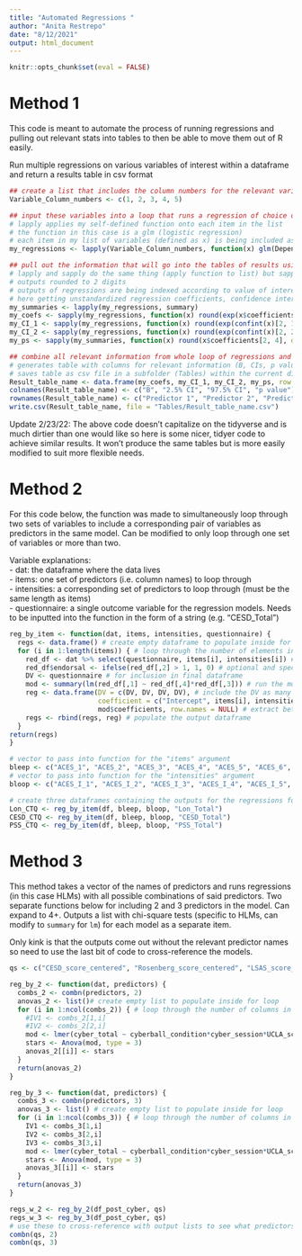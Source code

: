 ---
title: "Automated Regressions "
author: "Anita Restrepo"
date: "8/12/2021"
output: html_document
---
```{r include = FALSE}
knitr::opts_chunk$set(eval = FALSE)
```
  
# Method 1  
  
This code is meant to automate the process of running regressions and pulling out relevant stats into tables to then be able to move them out of R easily.  
  
Run multiple regressions on various variables of interest within a dataframe and return a results table in csv format
```{r}
## create a list that includes the column numbers for the relevant variables to subsequently put into regression loops
Variable_Column_numbers <- c(1, 2, 3, 4, 5)

## input these variables into a loop that runs a regression of choice on each of the variables
# lapply applies my self-defined function onto each item in the list
# the function in this case is a glm (logistic regression)
# each item in my list of variables (defined as x) is being included as a predictor in the models by selecting the relevant column from my dataframe
my_regressions <- lapply(Variable_Column_numbers, function(x) glm(Dependent_Variable ~ dataframe[,x] + covariate1 + covariate2, family = binomial, data = dataframe))

## pull out the information that will go into the tables of results using multiple loops that iterate over the output of the previous regression loop
# lapply and sapply do the same thing (apply function to list) but sapply returns a vector while lapply returns a list
# outputs rounded to 2 digits
# outputs of regressions are being indexed according to value of interest (e.g. 2nd item in coefficients)
# here getting unstandardized regression coefficients, confidence intervals and p values
my_summaries <- lapply(my_regressions, summary)
my_coefs <- sapply(my_regressions, function(x) round(exp(x$coefficients[2]), digits = 2))
my_CI_1 <- sapply(my_regressions, function(x) round(exp(confint(x)[2, 1]), digits =2)) 
my_CI_2 <- sapply(my_regressions, function(x) round(exp(confint(x)[2, 2]), digits = 2))
my_ps <- sapply(my_summaries, function(x) round(x$coefficients[2, 4], digits=2))

## combine all relevant information from whole loop of regressions and save into one dataframe
# generates table with columns for relevant information (B, CIs, p values) and each row is for one variable of interest (here as predictor in regression models)
# saves table as csv file in a subfolder (Tables) within the current directory
Result_table_name <- data.frame(my_coefs, my_CI_1, my_CI_2, my_ps, row.names = NULL)
colnames(Result_table_name) <- c("B", "2.5% CI", "97.5% CI", "p value")
rownames(Result_table_name) <- c("Predictor 1", "Predictor 2", "Predictor 3")
write.csv(Result_table_name, file = "Tables/Result_table_name.csv")
```
  
Update 2/23/22: The above code doesn't capitalize on the tidyverse and is much dirtier than one would like so here is some nicer, tidyer code to achieve similar results. It won't produce the same tables but is more easily modified to suit more flexible needs.  
  
# Method 2  
  
For this code below, the function was made to simultaneously loop through two sets of variables to include a corresponding pair of variables as predictors in the same model. Can be modified to only loop through one set of variables or more than two.  
  
Variable explanations:  
- dat: the dataframe where the data lives  
- items: one set of predictors (i.e. column names) to loop through  
- intensities: a corresponding set of predictors to loop through (must be the same length as items)  
- questionnaire: a single outcome variable for the regression models. Needs to be inputted into the function in the form of a string (e.g. "CESD_Total")  
```{r}
reg_by_item <- function(dat, items, intensities, questionnaire) {
  regs <- data.frame() # create empty dataframe to populate inside for loop
  for (i in 1:length(items)) { # loop through the number of elements in the "items" vector
    red_df <- dat %>% select(questionnaire, items[i], intensities[i]) # create a reduced dataframe (red_df) that only contains our variables of interest
    red_df$endorsal <- ifelse(red_df[,2] > 1, 1, 0) # optional and specific to this data (creating new variable)
    DV <- questionnaire # for inclusion in final dataframe
    mod <- summary(lm(red_df[,1] ~ red_df[,4]*red_df[,3])) # run the model and call summary to extract stats
    reg <- data.frame(DV = c(DV, DV, DV, DV), # include the DV as many times as number of coefficients in your model output
                      coefficient = c("Intercept", items[i], intensities[i], "interaction"), # label for each coefficient
                      mod$coefficients, row.names = NULL) # extract betas, standard errors, t-vals and p-vals
    regs <- rbind(regs, reg) # populate the output dataframe
  }
return(regs)  
}

# vector to pass into function for the "items" argument
bleep <- c("ACES_1", "ACES_2", "ACES_3", "ACES_4", "ACES_5", "ACES_6", "ACES_7", "ACES_8", "ACES_9", "ACES_10")
# vector to pass into function for the "intensities" argument
bloop <- c("ACES_I_1", "ACES_I_2", "ACES_I_3", "ACES_I_4", "ACES_I_5", "ACES_I_6", "ACES_I_7", "ACES_I_8", "ACES_I_9", "ACES_I_10")

# create three dataframes containing the outputs for the regressions for three deffierent DVs
Lon_CTQ <- reg_by_item(df, bleep, bloop, "Lon_Total")
CESD_CTQ <- reg_by_item(df, bleep, bloop, "CESD_Total")
PSS_CTQ <- reg_by_item(df, bleep, bloop, "PSS_Total")

```
  
# Method 3  
This method takes a vector of the names of predictors and runs regressions (in this case HLMs) with all possible combinations of said predictors. Two separate functions below for including 2 and 3 predictors in the model. Can expand to 4+. Outputs a list with chi-square tests (specific to HLMs, can modify to `summary` for `lm`) for each model as a separate item.     
  
Only kink is that the outputs come out without the relevant predictor names so need to use the last bit of code to cross-reference the models.  
```{r}
qs <- c("CESD_score_centered", "Rosenberg_score_centered", "LSAS_score_centered", "BAI_score_centered")

reg_by_2 <- function(dat, predictors) {
  combs_2 <- combn(predictors, 2)
  anovas_2 <- list()# create empty list to populate inside for loop
  for (i in 1:ncol(combs_2)) { # loop through the number of columns in the combinations list
    #IV1 <- combs_2[1,i]
    #IV2 <- combs_2[2,i]
    mod <- lmer(cyber_total ~ cyberball_condition*cyber_session*UCLA_score_centered + dat[[combs_2[1,i]]] + dat[[combs_2[2,i]]] + (1 + cyber_session|Subject), data = dat, REML = F) # run the model
    stars <- Anova(mod, type = 3)
    anovas_2[[i]] <- stars
  }
  return(anovas_2)
}

reg_by_3 <- function(dat, predictors) {
  combs_3 <- combn(predictors, 3)
  anovas_3 <- list() # create empty list to populate inside for loop
  for (i in 1:ncol(combs_3)) { # loop through the number of columns in the combinations list
    IV1 <- combs_3[1,i]
    IV2 <- combs_3[2,i]
    IV3 <- combs_3[3,i]
    mod <- lmer(cyber_total ~ cyberball_condition*cyber_session*UCLA_score_centered + dat[[IV1]] + dat[[IV2]] + dat[[IV3]] + (1 + cyber_session|Subject), data = dat, REML = F) # run the model
    stars <- Anova(mod, type = 3)
    anovas_3[[i]] <- stars
  }
  return(anovas_3)
}

regs_w_2 <- reg_by_2(df_post_cyber, qs)
regs_w_3 <- reg_by_3(df_post_cyber, qs)
# use these to cross-reference with output lists to see what predictors are where
combn(qs, 2)
combn(qs, 3)
```

  